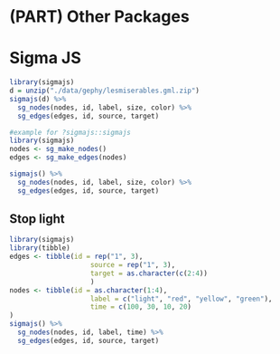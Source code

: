 # (PART) Other Packages {-} 
# Sigma JS {#sigma}

```r
library(sigmajs)
d = unzip("./data/gephy/lesmiserables.gml.zip")
sigmajs(d) %>%
  sg_nodes(nodes, id, label, size, color) %>%
  sg_edges(edges, id, source, target) 

```

```r
#example for ?sigmajs::sigmajs
library(sigmajs)
nodes <- sg_make_nodes()
edges <- sg_make_edges(nodes)

sigmajs() %>%
  sg_nodes(nodes, id, label, size, color) %>%
  sg_edges(edges, id, source, target) 
```


## Stop light

```r
library(sigmajs)
library(tibble)
edges <- tibble(id = rep("1", 3),
                    source = rep("1", 3),
                    target = as.character(c(2:4))
                    )
nodes <- tibble(id = as.character(1:4),
                    label = c("light", "red", "yellow", "green"),
                    time = c(100, 30, 10, 20)
)
sigmajs() %>%
  sg_nodes(nodes, id, label, time) %>%
  sg_edges(edges, id, source, target) 

```

